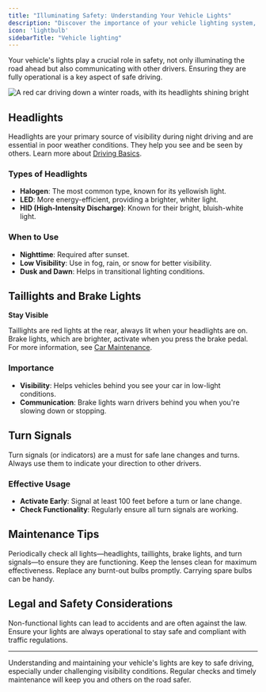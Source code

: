 ```yaml
---
title: "Illuminating Safety: Understanding Your Vehicle Lights"
description: "Discover the importance of your vehicle lighting system, including headlights, taillights, brake lights, and turn signals. "
icon: 'lightbulb'
sidebarTitle: "Vehicle lighting"
---
```

<Snippet file="andrei.mdx" />
Your vehicle's lights play a crucial role in safety, not only illuminating the road ahead but also communicating with other drivers. Ensuring they are fully operational is a key aspect of safe driving.

![A red car driving down a winter roads, with its headlights shining bright](https://driving-tests.org/wp-content/uploads/2023/12/car-headlights.jpg)

## Headlights

Headlights are your primary source of visibility during night driving and are essential in poor weather conditions. They help you see and be seen by others. Learn more about [Driving Basics](/start-driving/driving-basics/understanding-your-car).

### Types of Headlights

- **Halogen**: The most common type, known for its yellowish light.
- **LED**: More energy-efficient, providing a brighter, whiter light.
- **HID (High-Intensity Discharge)**: Known for their bright, bluish-white light.

### When to Use

- **Nighttime**: Required after sunset.
- **Low Visibility**: Use in fog, rain, or snow for better visibility.
- **Dusk and Dawn**: Helps in transitional lighting conditions.

## Taillights and Brake Lights
**Stay Visible**

Taillights are red lights at the rear, always lit when your headlights are on. Brake lights, which are brighter, activate when you press the brake pedal. For more information, see [Car Maintenance](/car-care/routine-maintenance).

### Importance

- **Visibility**: Helps vehicles behind you see your car in low-light conditions.
- **Communication**: Brake lights warn drivers behind you when you're slowing down or stopping.

## Turn Signals
Turn signals (or indicators) are a must for safe lane changes and turns. Always use them to indicate your direction to other drivers.

### Effective Usage

- **Activate Early**: Signal at least 100 feet before a turn or lane change.
- **Check Functionality**: Regularly ensure all turn signals are working.

## Maintenance Tips

<Steps>
  <Step title="Regular Checks">
    Periodically check all lights—headlights, taillights, brake lights, and turn signals—to ensure they are functioning.
  </Step>
  <Step title="Clean Lenses">
    Keep the lenses clean for maximum effectiveness.
  </Step>
  <Step title="Prompt Replacement">
    Replace any burnt-out bulbs promptly. Carrying spare bulbs can be handy.
  </Step>
</Steps>

## Legal and Safety Considerations
Non-functional lights can lead to accidents and are often against the law. Ensure your lights are always operational to stay safe and compliant with traffic regulations.

---

Understanding and maintaining your vehicle's lights are key to safe driving, especially under challenging visibility conditions. Regular checks and timely maintenance will keep you and others on the road safer.